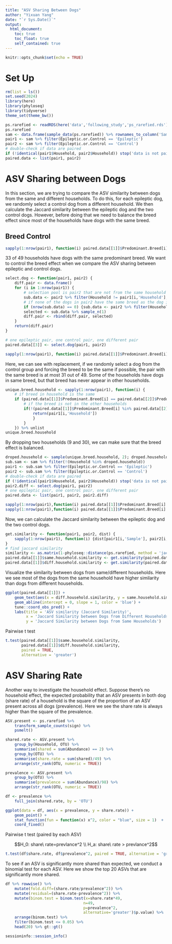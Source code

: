 ```yaml
---
title: "ASV Sharing Between Dogs"
author: "Yixuan Yang"
date: "`r Sys.Date()`"
output:
  html_document:
    toc: true
    toc_float: true
    self_contained: true
---
```


```r
knitr::opts_chunk$set(echo = TRUE)
```

# Set Up

```r
rm(list = ls())
set.seed(2024)
library(here)
library(phyloseq)
library(tidyverse)
theme_set(theme_bw())

ps.rarefied <- readRDS(here('data','following_study','ps_rarefied.rds'))
ps.rarefied
sam <- data.frame(sample_data(ps.rarefied)) %>% rownames_to_column('Sample')
pair1 <- sam %>% filter(Epileptic.or.Control == 'Epileptic')
pair2 <- sam %>% filter(Epileptic.or.Control == 'Control')
# double-check if data are paired
if (!identical(pair1$Household, pair2$Household)) stop('data is not paired')
paired.data <- list(pair1, pair2)
```

# ASV Sharing between Dogs

In this section, we are trying to compare the ASV similarity between dogs from the same and different households. To do this, for each epileptic dog, we randomly select a control dog from a different household. We then calculate the Jaccard similarity between the epileptic dog and the two control dogs. However, before doing that we need to balance the breed effect since most of the households have dogs with the same breed. 

## Breed Control

```r
sapply(1:nrow(pair1), function(i) paired.data[[1]]$Predominant.Breed[i] == paired.data[[2]]$Predominant.Breed[i]) %>% sum
```

33 of 49 households have dogs with the same predominant breed. We want to control the breed effect when we compare the ASV sharing between epileptic and control dogs. 

```r
select.dog <- function(pair1, pair2) {
    diff.pair <- data.frame()
    for (i in 1:nrow(pair1)) {
        # selection pool is pair2 that are not from the same household but with the same predominate breed
        sub.data <- pair2 %>% filter(Household != pair1[i,'Household'], Predominant.Breed == pair1[i,'Predominant.Breed'])
        # if none of the dogs in pair2 have the same breed as the dog in pair1, then just select from another household.
        if (nrow(sub.data) == 0) {sub.data <- pair2 %>% filter(Household != pair1[i,'Household'])}
        selected <- sub.data %>% sample_n(1)
        diff.pair <- rbind(diff.pair, selected)
    }
    return(diff.pair)
}

# one epileptic pair, one control pair, one different pair
paired.data[[3]] <- select.dog(pair1, pair2)

sapply(1:nrow(pair1), function(i) paired.data[[1]]$Predominant.Breed[i] == paired.data[[3]]$Predominant.Breed[i]) %>% sum
```

Here, we can see with replacement, if we randomly select a dog from the control group and forcing the breed to be the same if possible, the pair with the same breed is at most 31 out of 49. Some of the households have dogs in same breed, but that breed has never appear in other households.

```r
unique.breed.household <- sapply(1:nrow(pair1), function(i) {
    # if breed in household is the same
    if (paired.data[[1]]$Predominant.Breed[i] == paired.data[[2]]$Predominant.Breed[i]) {
        # if the breed is not in the other households
        if(!(paired.data[[1]]$Predominant.Breed[i] %in% paired.data[[2]]$Predominant.Breed[-i])) {
            return(pair1[i,'Household'])
            }
        }
    }) %>% unlist 
unique.breed.household
```

By dropping two households (9 and 30), we can make sure that the breed effect is balanced.

```r
droped.household <- sample(unique.breed.household, 2); droped.household
sub.sam <- sam %>% filter(!(Household %in% droped.household))
pair1 <- sub.sam %>% filter(Epileptic.or.Control == 'Epileptic')
pair2 <- sub.sam %>% filter(Epileptic.or.Control == 'Control')
# double-check if data are paired
if (!identical(pair1$Household, pair2$Household)) stop('data is not paired')
pair2.diff <- select.dog(pair1, pair2)
# one epileptic pair, one control pair, one different pair
paired.data <- list(pair1, pair2, pair2.diff)

sapply(1:nrow(pair1),function(i) paired.data[[1]]$Predominant.Breed[i] == paired.data[[2]]$Predominant.Breed[i]) %>% sum
sapply(1:nrow(pair1),function(i) paired.data[[1]]$Predominant.Breed[i] == paired.data[[3]]$Predominant.Breed[i]) %>% sum
```

Now, we can calculate the Jaccard similarity between the epileptic dog and the two control dogs.

```r
get.similarity <- function(pair1, pair2, dist) {
    sapply(1:nrow(pair1), function(i) {dist[pair1[i,'Sample'], pair2[i,'Sample']]})
}
# find jaccard similarity
similarity <- as.matrix(1-phyloseq::distance(ps.rarefied, method = 'jaccard', binary = TRUE))
paired.data[[1]]$same.household.similarity <- get.similarity(paired.data[[1]], paired.data[[2]], similarity)
paired.data[[1]]$diff.household.similarity <- get.similarity(paired.data[[1]], paired.data[[3]], similarity)
```

Visualize the similarity between dogs from same/different households. Here we see most of the dogs from the same household have higher similarity than dogs from different households.

```r
ggplot(paired.data[[1]]) +
    geom_text(aes(x = diff.household.similarity, y = same.household.similarity, label = Household), check_overlap = TRUE) +
    geom_abline(intercept = 0, slope = 1, color = 'blue') +
    tune::coord_obs_pred() +
    labs(title = 'ASV similarity (Jaccard Similarity)',
         x = 'Jaccard Similarity between Dogs from Different Households',
         y = 'Jaccard Similarity between Dogs from Same Households') 
```

Pairwise t test

```r
t.test(paired.data[[1]]$same.household.similarity,
       paired.data[[1]]$diff.household.similarity, 
       paired = TRUE,
       alternative = 'greater')
```

# ASV Sharing Rate

Another way to investigate the household effect. Suppose there's no household effect, the expected probability that an ASV presents in both dog (share rate) of a household is the square of the proportion of an ASV present across all dogs (prevalence). Here we see the share rate is always higher than the square of the prevalence.

```r
ASV.present <- ps.rarefied %>%
    transform_sample_counts(sign) %>% 
    psmelt() 

shared.rate <- ASV.present %>% 
    group_by(Household, OTU) %>% 
    summarise(shared = sum(Abundance) == 2) %>% 
    group_by(OTU) %>% 
    summarise(share.rate = sum(shared)/49) %>% 
    arrange(str_rank(OTU, numeric = TRUE))

prevalence <- ASV.present %>% 
    group_by(OTU) %>% 
    summarise(prevalence = sum(Abundance)/98) %>% 
    arrange(str_rank(OTU, numeric = TRUE))

df <- prevalence %>% 
    full_join(shared.rate, by = 'OTU')

ggplot(data = df, aes(x = prevalence, y = share.rate)) + 
    geom_point() +
    stat_function(fun = function(x) x^2, color = "blue", size = 1)  +
    coord_fixed()
```

Pairwise t test (paired by each ASV)

$$H_0: share\ rate=prevlance^2 \\ H_a: share\ rate > prevlance^2$$

```r
t.test(df$share.rate, df$prevalence^2, paired = TRUE, alternative = 'greater')
```

To see if an ASV is significantly more shared than expected, we conduct a binomial test for each ASV. Here we show the top 20 ASVs that are significantly more shared.

```r
df %>% rowwise() %>% 
    mutate(fold.diff=(share.rate/prevalence^2)) %>% 
    mutate(residual=(share.rate-prevalence^2)) %>%
    mutate(binom.test = binom.test(x=share.rate*49,
                                  n=49,
                                  p=prevalence^2,
                                  alternative='greater')$p.value) %>% 
    arrange(binom.test) %>% 
    filter(binom.test <= 0.05) %>%
    head(20) %>% gt::gt()
```

```r
sessioninfo::session_info()
```